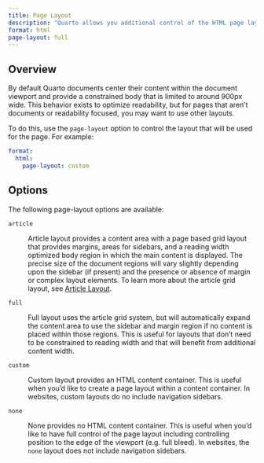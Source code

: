 ```yaml
---
title: Page Layout
description: "Quarto allows you additional control of the HTML page layout."
format: html
page-layout: full
---
```


## Overview

By default Quarto documents center their content within the document viewport and provide a constrained body that is limited to around 900px wide. This behavior exists to optimize readability, but for pages that aren't documents or readability focused, you may want to use other layouts.

To do this, use the `page-layout` option to control the layout that will be used for the page. For example:

``` yaml
format: 
  html:
    page-layout: custom
```

## Options

The following page-layout options are available:

`article`

:   Article layout provides a content area with a page based grid layout that provides margins, areas for sidebars, and a reading width optimized body region in which the main content is displayed. The precise size of the document regions will vary slightly depending upon the sidebar (if present) and the presence or absence of margin or complex layout elements. To learn more about the article grid layout, see [Article Layout](../authoring/article-layout.qmd).

`full`

:   Full layout uses the article grid system, but will automatically expand the content area to use the sidebar and margin region if no content is placed within those regions. This is useful for layouts that don't need to be constrained to reading width and that will benefit from additional content width.

`custom`

:   Custom layout provides an HTML content container. This is useful when you'd like to create a page layout within a content container. In websites, custom layouts do no include navigation sidebars.

`none`

:   None provides no HTML content container. This is useful when you'd like to have full control of the page layout including controlling position to the edge of the viewport (e.g. full bleed). In websites, the `none` layout does not include navigation sidebars.
